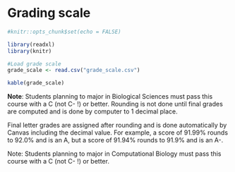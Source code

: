 # Grading scale

```r
#knitr::opts_chunk$set(echo = FALSE)

library(readxl)
library(knitr)

#Load grade scale
grade_scale <- read.csv("grade_scale.csv")

kable(grade_scale)

```



**Note**: Students planning to major in Biological Sciences must pass this course with a C (not C- !) or better.  Rounding is not done until final grades are computed and is done by computer to 1 decimal place. 

Final letter grades are assigned after rounding and is done automatically by Canvas including the decimal value. For example, a score of 91.99% rounds to 92.0% and is an A, but a score of 91.94% rounds to 91.9% and is an A-.


Note: Students planning to major in Computational Biology must pass this course with a C (not C- !) or better.


